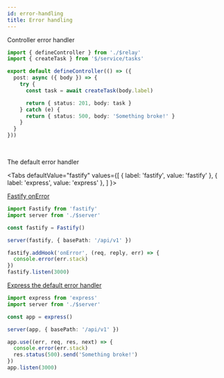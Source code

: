 ```yaml
---
id: error-handling
title: Error handling
---
```


Controller error handler

```ts title="server/api/tasks/controller.ts"
import { defineController } from './$relay'
import { createTask } from '$/service/tasks'

export default defineController(() => ({
  post: async ({ body }) => {
    try {
      const task = await createTask(body.label)

      return { status: 201, body: task }
    } catch (e) {
      return { status: 500, body: 'Something broke!' }
    }
  }
}))
```

<br />

The default error handler


<Tabs
  defaultValue="fastify"
  values={[
    { label: 'fastify', value: 'fastify' },
    { label: 'express', value: 'express' },
  ]
}>
<TabItem value="fastify">

[Fastify onError](https://github.com/fastify/fastify/blob/master/docs/Hooks.md#onerror)

```ts title="server/service/app.ts"
import Fastify from 'fastify'
import server from './$server'

const fastify = Fastify()

server(fastify, { basePath: '/api/v1' })

fastify.addHook('onError', (req, reply, err) => {
  console.error(err.stack)
})
fastify.listen(3000)
```

</TabItem>
<TabItem value="express">

[Express the default error handler](http://expressjs.com/en/guide/error-handling.html#the-default-error-handler)

```ts title="server/entrypoints/ndex.ts"
import express from 'express'
import server from './$server'

const app = express()

server(app, { basePath: '/api/v1' })

app.use((err, req, res, next) => {
  console.error(err.stack)
  res.status(500).send('Something broke!')
})
app.listen(3000)
```

</TabItem>
</Tabs>

